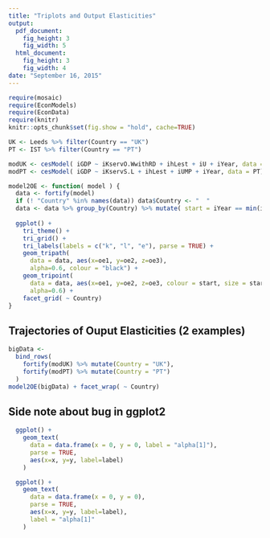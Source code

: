```yaml
---
title: "Triplots and Output Elasticities"
output:
  pdf_document: 
    fig_height: 3
    fig_width: 5
  html_document:
    fig_height: 3
    fig_width: 4
date: "September 16, 2015"
---
```


```r
require(mosaic)
require(EconModels)
require(EconData)
require(knitr)
knitr::opts_chunk$set(fig.show = "hold", cache=TRUE)
```

```r
UK <- Leeds %>% filter(Country == "UK")
PT <- IST %>% filter(Country == "PT")

modUK <- cesModel( iGDP ~ iKservO.WwithRD + ihLest + iU + iYear, data = UK)
modPT <- cesModel( iGDP ~ iKservS.L + ihLest + iUMP + iYear, data = PT)
```

```r
model2OE <- function( model ) {
  data <- fortify(model)
  if (! "Country" %in% names(data)) data$Country <- "  "
  data <- data %>% group_by(Country) %>% mutate( start = iYear == min(iYear))
  
  ggplot() +
    tri_theme() +
    tri_grid() +
    tri_labels(labels = c("k", "l", "e"), parse = TRUE) +
    geom_tripath( 
      data = data, aes(x=oe1, y=oe2, z=oe3),
      alpha=0.6, colour = "black") +
    geom_tripoint( 
      data = data, aes(x=oe1, y=oe2, z=oe3, colour = start, size = start), 
      alpha=0.6) +
    facet_grid( ~ Country)
}
```

## Trajectories of Ouput Elasticities (2 examples)
```r
bigData <-
  bind_rows(
    fortify(modUK) %>% mutate(Country = "UK"),
    fortify(modPT) %>% mutate(Country = "PT")
  )
model2OE(bigData) + facet_wrap( ~ Country)

```   


## Side note about bug in ggplot2

```r
  ggplot() +
    geom_text(
      data = data.frame(x = 0, y = 0, label = "alpha[1]"),
      parse = TRUE,
      aes(x=x, y=y, label=label)
    ) 

  ggplot() +
    geom_text(
      data = data.frame(x = 0, y = 0),
      parse = TRUE,
      aes(x=x, y=y, label=label),
      label = "alpha[1]"
    ) 
```
  